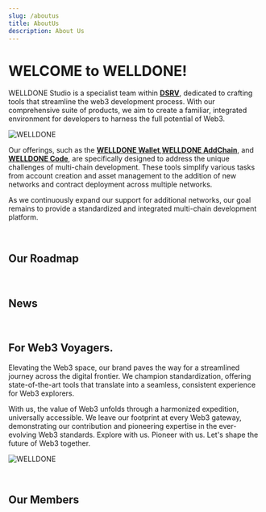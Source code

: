 ```yaml
---
slug: /aboutus
title: AboutUs
description: About Us
---
```


# WELCOME to WELLDONE!

WELLDONE Studio is a specialist team within [**DSRV**](https://dsrvlabs.com), dedicated to crafting tools that streamline the web3 development process. With our comprehensive suite of products, we aim to create a familiar, integrated environment for developers to harness the full potential of Web3.

![WELLDONE](/img/aboutus_brand.jpg)

Our offerings, such as the [**WELLDONE Wallet**](https://chrome.google.com/webstore/detail/welldone-wallet-for-multi/bmkakpenjmcpfhhjadflneinmhboecjf),[**WELLDONE AddChain**](https://addchain.welldonestudio.io/), and [**WELLDONE Code**](https://docs.welldonestudio.io/code), are specifically designed to address the unique challenges of multi-chain development. These tools simplify various tasks from account creation and asset management to the addition of new networks and contract deployment across multiple networks.

As we continuously expand our support for additional networks, our goal remains to provide a standardized and integrated multi-chain development platform.

<br/>


## Our Roadmap

<Roadmap />

<br/>

## News

<News />

<br/>

## For Web3 Voyagers.
Elevating the Web3 space, our brand paves the way for a streamlined journey across the digital frontier. We champion standardization, offering state-of-the-art tools that translate into a seamless, consistent experience for Web3 explorers.

With us, the value of Web3 unfolds through a harmonized expedition, universally accessible. We leave our footprint at every Web3 gateway, demonstrating our contribution and pioneering expertise in the ever-evolving Web3 standards. Explore with us. Pioneer with us. Let's shape the future of Web3 together.

![WELLDONE](/img/aboutus_welcome.jpg)

<br/>

## Our Members

<Members />